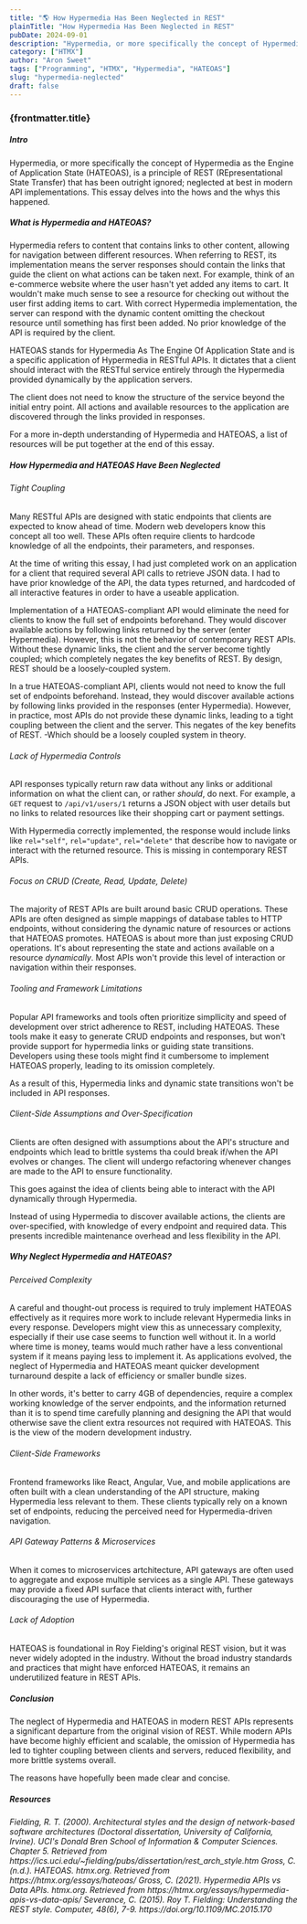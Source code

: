 ```yaml
---
title: "🌎 How Hypermedia Has Been Neglected in REST"
plainTitle: "How Hypermedia Has Been Neglected in REST"
pubDate: 2024-09-01
description: "Hypermedia, or more specifically the concept of Hypermedia as the Engine of Application State (HATEOAS), is a principle of REST (REpresentational State Transfer) that has been outright ignored; neglected at best in modern API implementations. This essay delves into the hows and the whys this happened."
category: ["HTMX"]
author: "Aron Sweet"
tags: ["Programming", "HTMX", "Hypermedia", "HATEOAS"]
slug: "hypermedia-neglected"
draft: false
---
```


### {frontmatter.title}

##### Intro

Hypermedia, or more specifically the concept of Hypermedia as the Engine of Application State (HATEOAS), is a principle of REST (REpresentational State Transfer) that has been outright ignored; neglected at best in modern API implementations. This essay delves into the hows and the whys this happened.

##### What is Hypermedia and HATEOAS?

Hypermedia refers to content that contains links to other content, allowing for navigation between different resources. When referring to REST, its implementation means the server responses should contain the links that guide the client on what actions can be taken next. For example, think of an e-commerce website where the user hasn't yet added any items to cart. It wouldn't make much sense to see a resource for checking out without the user first adding items to cart. With correct Hypermedia implementation, the server can respond with the dynamic content omitting the checkout resource until something has first been added. No prior knowledge of the API is required by the client.

HATEOAS stands for Hypermedia As The Engine Of Application State and is a specific application of Hypermedia in RESTful APIs. It dictates that a client should interact with the RESTful service entirely through the Hypermedia provided dynamically by the application servers.

The client does not need to know the structure of the service beyond the initial entry point. All actions and available resources to the application are discovered through the links provided in responses.

For a more in-depth understanding of Hypermedia and HATEOAS, a list of resources will be put together at the end of this essay.

##### How Hypermedia and HATEOAS Have Been Neglected

###### Tight Coupling

Many RESTful APIs are designed with static endpoints that clients are expected to know ahead of time. Modern web developers know this concept all too well. These APIs often require clients to hardcode knowledge of all the endpoints, their parameters, and responses.

At the time of writing this essay, I had just completed work on an application for a client that required several API calls to retrieve JSON data. I had to have prior knowledge of the API, the data types returned, and hardcoded of all interactive features in order to have a useable application.

Implementation of a HATEOAS-compliant API would eliminate the need for clients to know the full set of endpoints beforehand. They would discover available actions by following links returned by the server (enter Hypermedia). However, this is not the behavior of contemporary REST APIs. Without these dynamic links, the client and the server become tightly coupled; which completely negates the key benefits of REST. By design, REST should be a loosely-coupled system.

In a true HATEOAS-compliant API, clients would not need to know the full set of endpoints beforehand. Instead, they would discover available actions by following links provided in the responses (enter Hypermedia). However, in practice, most APIs do not provide these dynamic links, leading to a tight coupling between the client and the server. This negates of the key benefits of REST. -Which should be a loosely coupled system in theory.

###### Lack of Hypermedia Controls

API responses typically return raw data without any links or additional information on what the client can, or rather _should_, do next. For example, a `GET` request to `/api/v1/users/1` returns a JSON object with user details but no links to related resources like their shopping cart or payment settings.

With Hypermedia correctly implemented, the response would include links like `rel="self"`, `rel="update"`, `rel="delete"` that describe how to navigate or interact with the returned resource. This is missing in contemporary REST APIs.

###### Focus on CRUD (Create, Read, Update, Delete)

The majority of REST APIs are built around basic CRUD operations. These APIs are often designed as simple mappings of database tables to HTTP endpoints, without considering the dynamic nature of resources or actions that HATEOAS promotes. HATEOAS is about more than just exposing CRUD operations. It's about representing the state and actions available on a resource _dynamically_. Most APIs won't provide this level of interaction or navigation within their responses.

###### Tooling and Framework Limitations

Popular API frameworks and tools often prioritize simpllicity and speed of development over strict adherence to REST, including HATEOAS. These tools make it easy to generate CRUD endpoints and responses, but won't provide support for hypermedia links or guiding state transitions. Developers using these tools might find it cumbersome to implement HATEOAS properly, leading to its omission completely.

As a result of this, Hypermedia links and dynamic state transitions won't be included in API responses.

###### Client-Side Assumptions and Over-Specification

Clients are often designed with assumptions about the API's structure and endpoints which lead to brittle systems tha could break if/when the API evolves or changes. The client will undergo refactoring whenever changes are made to the API to ensure functionality.

This goes against the idea of clients being able to interact with the API dynamically through Hypermedia.

Instead of using Hypermedia to discover available actions, the clients are over-specified, with knowledge of every endpoint and required data. This presents incredible maintenance overhead and less flexibility in the API.

##### Why Neglect Hypermedia and HATEOAS?

###### Perceived Complexity

A careful and thought-out process is required to truly implement HATEOAS effectively as it requires more work to include relevant Hypermedia links in every response. Developers might view this as unnecessary complexity, especially if their use case seems to function well without it. In a world where time is money, teams would much rather have a less conventional system if it means paying less to implement it. As applications evolved, the neglect of Hypermedia and HATEOAS meant quicker development turnaround despite a lack of efficiency or smaller bundle sizes.

In other words, it's better to carry 4GB of dependencies, require a complex working knowledge of the server endpoints, and the information returned than it is to spend time carefully planning and designing the API that would otherwise save the client extra resources not required with HATEOAS. This is the view of the modern development industry.

###### Client-Side Frameworks

Frontend frameworks like React, Angular, Vue, and mobile applications are often built with a clean understanding of the API structure, making Hypermedia less relevant to them. These clients typically rely on a known set of endpoints, reducing the perceived need for Hypermedia-driven navigation.

###### API Gateway Patterns & Microservices

When it comes to microservices artchitecture, API gateways are often used to aggregate and expose multiple services as a single API. These gateways may provide a fixed API surface that clients interact with, further discouraging the use of Hypermedia.

###### Lack of Adoption

HATEOAS is foundational in Roy Fielding's original REST vision, but it was never widely adopted in the industry. Without the broad industry standards and practices that might have enforced HATEOAS, it remains an underutilized feature in REST APIs.

##### Conclusion

The neglect of Hypermedia and HATEOAS in modern REST APIs represents a significant departure from the original vision of REST. While modern APIs have become highly efficient and scalable, the omission of Hypermedia has led to tighter coupling between clients and servers, reduced flexibility, and more brittle systems overall.

The reasons have hopefully been made clear and concise.

##### Resources

<cite>
  Fielding, R. T. (2000). Architectural styles and the design of network-based
  software architectures (Doctoral dissertation, University of California,
  Irvine). UCI's Donald Bren School of Information & Computer Sciences. Chapter
  5. Retrieved from
  https://ics.uci.edu/~fielding/pubs/dissertation/rest_arch_style.htm
</cite>

<cite>
  Gross, C. (n.d.). HATEOAS. htmx.org. Retrieved from
  https://htmx.org/essays/hateoas/
</cite>

<cite>
  Gross, C. (2021). Hypermedia APIs vs Data APIs. htmx.org. Retrieved from
  https://htmx.org/essays/hypermedia-apis-vs-data-apis/
</cite>

<cite>
  Severance, C. (2015). Roy T. Fielding: Understanding the REST style. Computer,
  48(6), 7-9. https://doi.org/10.1109/MC.2015.170
</cite>
